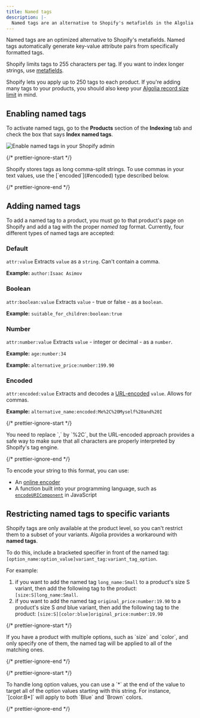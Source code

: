 ```yaml
---
title: Named tags
description: |-
  Named tags are an alternative to Shopify's metafields in the Algolia AI Search & Discovery app.
---
```


Named tags are an optimized alternative to Shopify's metafields. Named tags automatically generate key-value attribute pairs from specifically formatted tags.

Shopify limits tags to 255 characters per tag. If you want to index longer strings, use [metafields](/integration/shopify/sending-and-managing-data/metafields/).

Shopify lets you apply up to 250 tags to each product. If you're adding many tags to your products, you should also keep your [Algolia record size limit](https://support.algolia.com/hc/en-us/articles/4406981897617-Is-there-a-size-limit-for-my-index-records-/) in mind.

## Enabling named tags

To activate named tags, go to the **Products** section of the **Indexing** tab and check the box that says **Index named tags**.

![Enable named tags in your Shopify admin](/doc/assets/images/integrations/shopify/sending-and-managing-data/3-named-tags-ca52c09a.jpeg)

{/* prettier-ignore-start */}

<Note>
  Shopify stores tags as long comma-split strings. To use commas in your text values, use the [`encoded`](#encoded) type described below.
</Note>

{/* prettier-ignore-end */}

## Adding named tags

To add a named tag to a product, you must go to that product's page on Shopify and add a tag with the proper _named tag_ format. Currently, four different types of named tags are accepted:

### Default

`attr:value`
Extracts `value` as a `string`.
Can't contain a comma.

**Example:** `author:Isaac Asimov`

### Boolean

`attr:boolean:value`
Extracts `value` - true or false - as a `boolean`.

**Example:** `suitable_for_children:boolean:true`

### Number

`attr:number:value`
Extracts `value` - integer or decimal - as a `number`.

**Example:** `age:number:34`

**Example:** `alternative_price:number:199.90`

### Encoded

`attr:encoded:value`
Extracts and decodes a [URL-encoded](https://developer.mozilla.org/en-US/docs/Glossary/percent-encoding) `value`.
Allows for commas.

**Example:** `alternative_name:encoded:Me%2C%20Myself%20and%20I`

{/* prettier-ignore-start */}

<Note>
  You need to replace `,` by `%2C`, but the URL-encoded approach provides a safe way to make sure that all characters are properly interpreted by Shopify's tag engine.
</Note>

{/* prettier-ignore-end */}

To encode your string to this format, you can use:

- An [online encoder](https://www.urlencoder.org/)
- A function built into your programming language, such as [`encodeURIComponent`](https://developer.mozilla.org/en-US/docs/Web/JavaScript/Reference/Global_Objects/encodeURIComponent) in JavaScript

## Restricting named tags to specific variants

Shopify tags are only available at the product level, so you can't restrict them to a subset of your variants. Algolia provides a workaround with **named tags**.

To do this, include a bracketed specifier in front of the named tag: `[option_name:option_value]variant_tag:variant_tag_option`.

For example:

1. if you want to add the named tag `long_name:Small` to a product's size S variant, then add the following tag to the product: `[size:S]long_name:Small`.
1. if you want to add the named tag `original_price:number:19.90` to a product's size S _and_ blue variant, then add the following tag to the product: `[size:S][color:blue]original_price:number:19.90`

{/* prettier-ignore-start */}

<Note>
  If you have a product with multiple options, such as `size` and `color`, and only specify one of them, the named tag will be applied to all of the matching ones.
</Note>

{/* prettier-ignore-end */}

{/* prettier-ignore-start */}

<Note>
  To handle long option values, you can use a `*` at the end of the value to target all of the option values starting with this string.
  For instance, `[color:B*]` will apply to both `Blue` and `Brown` colors.
</Note>

{/* prettier-ignore-end */}

